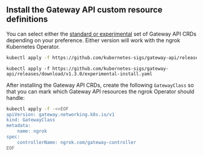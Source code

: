 ## Install the Gateway API custom resource definitions

You can select either the [standard or experimental](https://gateway-api.sigs.k8s.io/guides/) set of Gateway API CRDs depending on your preference.
Either version will work with the ngrok Kubernetes Operator.

<Tabs>
  <Tab title="Standard">

```bash
kubectl apply -f https://github.com/kubernetes-sigs/gateway-api/releases/download/v1.3.0/standard-install.yaml
```

  </Tab>
  <Tab title="Experimental">

```
kubectl apply -f https://github.com/kubernetes-sigs/gateway-api/releases/download/v1.3.0/experimental-install.yaml
```

  </Tab>
</Tabs>

After installing the Gateway API CRDs, create the following `GatewayClass` so that you can mark which Gateway API resources the ngrok Operator should handle:

```bash
kubectl apply -f -<<EOF
apiVersion: gateway.networking.k8s.io/v1
kind: GatewayClass
metadata:
	name: ngrok
spec:
	controllerName: ngrok.com/gateway-controller
EOF
```
